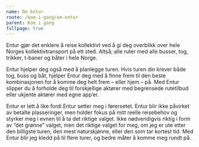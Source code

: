 ```yaml
---
name: Om Entur
route: /kom-i-gang/om-entur
parent: Kom i gang
fullpage: true
---
```



<PageHeader>
  Entur gjør det enklere å reise kollektivt ved å gi deg overblikk over hele
  Norges kollektivtransport på ett sted. Altså; alle ruter med alle busser, tog,
  trikker, t-baner og båter i hele Norge.
</PageHeader>

Entur hjelper deg også med å planlegge turen. Hvis turen din krever både tog, buss og båt, hjelper Entur deg med å finne frem til den beste kombinasjonen for å komme deg helt frem – eller hjem – på. Med Entur slipper du å forholde deg til forskjellige aktører med begrensede rutetilbud eller ukjente aktører med egne app’er.

Entur er lett å like fordi Entur setter meg i førersetet. Entur blir ikke påvirket av betalte plasseringer, men holder fokus på mitt reelle reisebehov og styrker meg i evnen til å ta det riktige valget. Ikke nødvendigvis riktig i form av “det grønne” valget, men det riktige valget for meg, om jeg er ute etter den billigste turen, den mest naturskjønne, eller den som tar kortest tid. Med Entur blir jeg kledd på til flere turer, og bedre måter å komme meg rundt på.

